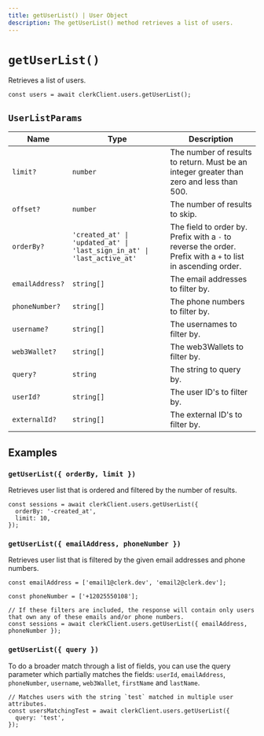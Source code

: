 ```yaml
---
title: getUserList() | User Object
description: The getUserList() method retrieves a list of users.
---
```


# `getUserList()`

Retrieves a list of users.

```tsx
const users = await clerkClient.users.getUserList();
```

## `UserListParams`

| Name | Type | Description |
| --- | --- | --- |
| `limit?` | `number` | The number of results to return. Must be an integer greater than zero and less than 500. |
| `offset?` | `number` | The number of results to skip. |
| `orderBy?` | `'created_at' \| 'updated_at' \| 'last_sign_in_at' \| 'last_active_at'` | The field to order by. Prefix with a `-` to reverse the order. Prefix with a `+` to list in ascending order. |
| `emailAddress?` | `string[]` | The email addresses to filter by. |
| `phoneNumber?` | `string[]` | The phone numbers to filter by. |
| `username?` | `string[]` | The usernames to filter by. |
| `web3Wallet?` | `string[]` | The web3Wallets to filter by. |
| `query?` | `string` | The string to query by. |
| `userId?` | `string[]` | The user ID's to filter by. |
| `externalId?` | `string[]` | The external ID's to filter by. |

## Examples

### `getUserList({ orderBy, limit })`

Retrieves user list that is ordered and filtered by the number of results.

```tsx
const sessions = await clerkClient.users.getUserList({
  orderBy: '-created_at',
  limit: 10,
});
```

### `getUserList({ emailAddress, phoneNumber })`

Retrieves user list that is filtered by the given email addresses and phone numbers.

```tsx
const emailAddress = ['email1@clerk.dev', 'email2@clerk.dev'];

const phoneNumber = ['+12025550108'];

// If these filters are included, the response will contain only users that own any of these emails and/or phone numbers.
const sessions = await clerkClient.users.getUserList({ emailAddress, phoneNumber });
```

### `getUserList({ query })`

To do a broader match through a list of fields, you can use the query parameter which partially matches the fields: `userId`, `emailAddress`, `phoneNumber`, `username`, `web3Wallet`, `firstName` and `lastName`.

```tsx
// Matches users with the string `test` matched in multiple user attributes.
const usersMatchingTest = await clerkClient.users.getUserList({
  query: 'test',
});
```